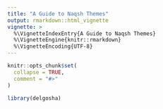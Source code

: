 ```yaml
---
title: "A Guide to Naqsh Themes"
output: rmarkdown::html_vignette
vignette: >
  %\VignetteIndexEntry{A Guide to Naqsh Themes}
  %\VignetteEngine{knitr::rmarkdown}
  %\VignetteEncoding{UTF-8}
---
```


```r
knitr::opts_chunk$set(
  collapse = TRUE,
  comment = "#>"
)
```

```r
library(delgosha)
```
